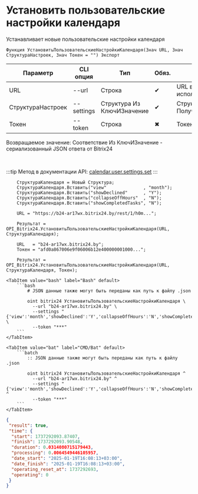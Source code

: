 ﻿---
sidebar_position: 7
---


# Установить пользовательские настройки календаря
 Устанавливает новые пользовательские настройки календаря



`Функция УстановитьПользовательскиеНастройкиКалендаря(Знач URL, Знач СтруктураНастроек, Знач Токен = "") Экспорт`

  | Параметр | CLI опция | Тип | Обяз. | Назначение |
  |-|-|-|-|-|
  | URL | --url | Строка | &#x2714; | URL внешнего вебхука или адрес Bitrix24 при использовании токена |
  | СтруктураНастроек | --settings | Структура Из КлючИЗначение | &#x2714; | Структура настроек (см. ПолучитьСтруктуруПользовательскихНастроекКаледнаря) |
  | Токен | --token | Строка | &#x2716; | Токен авторизации, если используется не вебхук |

  
  Возвращаемое значение:   Соответствие Из КлючИЗначение - сериализованный JSON ответа от Bitrix24

<br/>

:::tip
Метод в документации API: [calendar.user.settings.set](https://apidocs.bitrix24.ru/api-reference/calendar/calendar-user-settings-set.html)
:::
<br/>



```bsl title="Пример использования для 1С:Предприятие/OneScript"
    СтруктураКалендаря = Новый Структура;
    СтруктураКалендаря.Вставить("view"              , "month");
    СтруктураКалендаря.Вставить("showDeclined"      , "Y");
    СтруктураКалендаря.Вставить("collapseOffHours"  , "N");
    СтруктураКалендаря.Вставить("showCompletedTasks", "N");

    URL = "https://b24-ar17wx.bitrix24.by/rest/1/h0m...";

    Результат = OPI_Bitrix24.УстановитьПользовательскиеНастройкиКалендаря(URL, СтруктураКалендаря);

    URL   = "b24-ar17wx.bitrix24.by";
    Токен = "afd0a867006e9f06006b12e400000001000...";

    Результат = OPI_Bitrix24.УстановитьПользовательскиеНастройкиКалендаря(URL, СтруктураКалендаря, Токен);
```
    

 <Tabs>
  
    <TabItem value="bash" label="Bash" default>
        ```bash
            # JSON данные также могут быть переданы как путь к файлу .json
            
            oint bitrix24 УстановитьПользовательскиеНастройкиКалендаря \
              --url "b24-ar17wx.bitrix24.by" \
              --settings "{'view':'month','showDeclined':'Y','collapseOffHours':'N','showCompletedTasks':'N'}" \
              --token "***"
        ```
    </TabItem>
  
    <TabItem value="bat" label="CMD/Bat" default>
        ```batch
            :: JSON данные также могут быть переданы как путь к файлу .json
            
            oint bitrix24 УстановитьПользовательскиеНастройкиКалендаря ^
              --url "b24-ar17wx.bitrix24.by" ^
              --settings "{'view':'month','showDeclined':'Y','collapseOffHours':'N','showCompletedTasks':'N'}" ^
              --token "***"
        ```
    </TabItem>
</Tabs>


```json title="Результат"
{
 "result": true,
 "time": {
  "start": 1737292093.87407,
  "finish": 1737292093.90548,
  "duration": 0.0314080715179443,
  "processing": 0.0064549446105957,
  "date_start": "2025-01-19T16:08:13+03:00",
  "date_finish": "2025-01-19T16:08:13+03:00",
  "operating_reset_at": 1737292693,
  "operating": 0
 }
}
```
